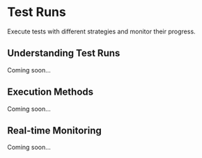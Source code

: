# Test Runs

Execute tests with different strategies and monitor their progress.

## Understanding Test Runs

Coming soon...

## Execution Methods

Coming soon...

## Real-time Monitoring

Coming soon...